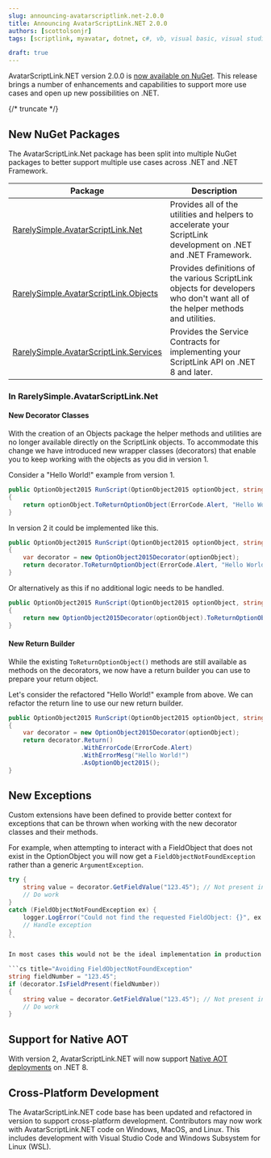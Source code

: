 ```yaml
---
slug: announcing-avatarscriptlink.net-2.0.0
title: Announcing AvatarScriptLink.NET 2.0.0
authors: [scottolsonjr]
tags: [scriptlink, myavatar, dotnet, c#, vb, visual basic, visual studio, nuget, v2]

draft: true
---
```


AvatarScriptLink.NET version 2.0.0 is [now available on NuGet](https://www.nuget.org/packages/RarelySimple.AvatarScriptLink.Net/2.0.0).
This release brings a number of enhancements and capabilities to support more use cases and open up new possibilities on .NET.

{/* truncate */}

## New NuGet Packages

The AvatarScriptLink.Net package has been split into multiple NuGet packages to better support multiple use cases across .NET and .NET Framework.

| Package                                                                                                               | Description                                                                                                                   |
| --------------------------------------------------------------------------------------------------------------------- | ----------------------------------------------------------------------------------------------------------------------------- |
| [RarelySimple.AvatarScriptLink.Net](https://www.nuget.org/packages/RarelySimple.AvatarScriptLink.Net/2.0.0)           | Provides all of the utilities and helpers to accelerate your ScriptLink development on .NET and .NET Framework.               |
| [RarelySimple.AvatarScriptLink.Objects](https://www.nuget.org/packages/RarelySimple.AvatarScriptLink.Objects/2.0.0)   | Provides definitions of the various ScriptLink objects for developers who don't want all of the helper methods and utilities. |
| [RarelySimple.AvatarScriptLink.Services](https://www.nuget.org/packages/RarelySimple.AvatarScriptLink.Services/2.0.0) | Provides the Service Contracts for implementing your ScriptLink API on .NET 8 and later.                                      |

### In RarelySimple.AvatarScriptLink.Net

#### New Decorator Classes

With the creation of an Objects package the helper methods and utilities are no longer available directly on the ScriptLink objects.
To accommodate this change we have introduced new wrapper classes (decorators) that enable you to keep working with the objects as you did in version 1.

Consider a "Hello World!" example from version 1.

```cs
public OptionObject2015 RunScript(OptionObject2015 optionObject, string parameter)
{
    return optionObject.ToReturnOptionObject(ErrorCode.Alert, "Hello World!");
}
```

In version 2 it could be implemented like this.

```cs
public OptionObject2015 RunScript(OptionObject2015 optionObject, string parameter)
{
    var decorator = new OptionObject2015Decorator(optionObject);
    return decorator.ToReturnOptionObject(ErrorCode.Alert, "Hello World!");
}
```

Or alternatively as this if no additional logic needs to be handled.

```cs
public OptionObject2015 RunScript(OptionObject2015 optionObject, string parameter)
{
    return new OptionObject2015Decorator(optionObject).ToReturnOptionObject(ErrorCode.Alert, "Hello World!");
}
```

#### New Return Builder

While the existing `ToReturnOptionObject()` methods are still available as methods on the decorators, we now have a return builder you can use to prepare your return object.

Let's consider the refactored "Hello World!" example from above. We can refactor the return line to use our new return builder.

```cs
public OptionObject2015 RunScript(OptionObject2015 optionObject, string parameter)
{
    var decorator = new OptionObject2015Decorator(optionObject);
    return decorator.Return()
                    .WithErrorCode(ErrorCode.Alert)
                    .WithErrorMesg("Hello World!")
                    .AsOptionObject2015();
}
```

## New Exceptions

Custom extensions have been defined to provide better context for exceptions that can be thrown when working with the new decorator classes and their methods.

For example, when attempting to interact with a FieldObject that does not exist in the OptionObject you will now get a `FieldObjectNotFoundException` rather than a generic `ArgumentException`.

```cs title="Try-Catch with FieldObjectNotFoundException"
try {
    string value = decorator.GetFieldValue("123.45"); // Not present in OptionObject
    // Do work
}
catch (FieldObjectNotFoundException ex) {
    logger.LogError("Could not find the requested FieldObject: {}", ex.FieldNumber);
    // Handle exception
}
``

In most cases this would not be the ideal implementation in production and would typically be refactored as to avoid the exception.

```cs title="Avoiding FieldObjectNotFoundException"
string fieldNumber = "123.45";
if (decorator.IsFieldPresent(fieldNumber))
{
    string value = decorator.GetFieldValue("123.45"); // Not present in OptionObject
    // Do work
}
```

## Support for Native AOT

With version 2, AvatarScriptLink.NET will now support [Native AOT deployments](https://learn.microsoft.com/en-us/dotnet/core/deploying/native-aot/?tabs=net8plus%2Cwindows) on .NET 8.

## Cross-Platform Development

The AvatarScriptLink.NET code base has been updated and refactored in version to support cross-platform development.
Contributors may now work with AvatarScriptLink.NET code on Windows, MacOS, and Linux.
This includes development with Visual Studio Code and Windows Subsystem for Linux (WSL).
